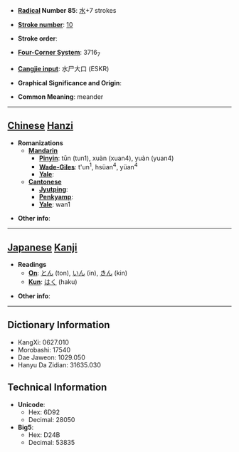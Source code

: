 * '''[[Wiktionary:Chinese radical index| Radical]] Number 85''': [[Wiktionary:Chinese radical index 水|水]]+7 strokes

* '''[[Wiktionary:Chinese total strokes index|Stroke number]]''': [[Wiktionary:Chinese total strokes index 10|10]]

* '''Stroke order''': 

* '''[[Wiktionary:Chinese four corner index|Four-Corner System]]''': 3716<sub>7</sub>

* '''[[Wiktionary:Chinese Cangjie index|Cangjie input]]''': 水尸大口 (ESKR)

* '''Graphical Significance and Origin''': 

* '''Common Meaning''': meander

----

== [[Chinese]] [[Hanzi]] ==

* '''Romanizations'''
** '''[[Mandarin]]'''
*** '''[[Pinyin]]''': tūn (tun1), xuàn (xuan4), yuàn (yuan4)
*** '''[[Wade-Giles]]''': t'un<sup>1</sup>, hsüan<sup>4</sup>, yüan<sup>4</sup>
*** '''[[Yale]]''': 
** '''[[Cantonese]]'''
*** '''[[Jyutping]]''':
*** '''[[Penkyamp]]''': 
*** '''[[Yale]]''': wan1

* '''Other info''': 

----

== [[Japanese]] [[Kanji]] ==

* '''Readings'''
** '''[[On]]''': [[とん]] (ton), [[いん]] (in), [[きん]] (kin)
** '''[[Kun]]''': [[はく]] (haku)

* '''Other info''':  

----

== Dictionary Information ==

* KangXi: 0627.010
* Morobashi: 17540
* Dae Jaweon: 1029.050
* Hanyu Da Zidian: 31635.030

== Technical Information ==

* '''Unicode''':
** Hex: 6D92
** Decimal: 28050
* '''Big5''':
** Hex: D24B
** Decimal: 53835